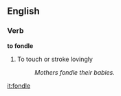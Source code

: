 ==English==
===Verb===
'''to fondle'''
# To touch or stroke lovingly
#:''Mothers fondle their babies.''

[[it:fondle]]